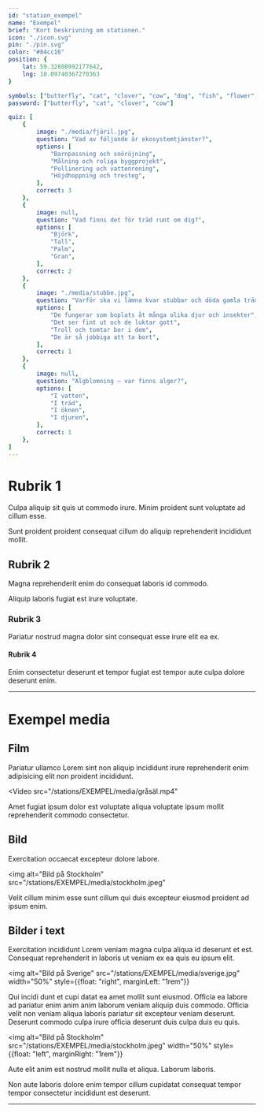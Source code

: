 ```yaml
---
id: "station_exempel"
name: "Exempel"
brief: "Kort beskrivning om stationen."
icon: "./icon.svg"
pin: "./pin.svg"
color: "#84cc16"
position: {
    lat: 59.32808992177642,
    lng: 18.09740367270363
}

symbols: ["butterfly", "cat", "clover", "cow", "dog", "fish", "flower", "fox", "frog"]
password: ["butterfly", "cat", "clover", "cow"]

quiz: [
    {
        image: "./media/fjäril.jpg",
        question: "Vad av följande är ekosystemtjänster?",
        options: [
            "Barnpassning och snöröjning",
            "Målning och roliga byggprojekt",
            "Pollinering och vattenrening",
            "Höjdhoppning och tresteg",
        ],
        correct: 3
    },
    {
        image: null,
        question: "Vad finns det för träd runt om dig?",
        options: [
            "Björk",
            "Tall",
            "Palm",
            "Gran",
        ],
        correct: 2
    },
    {
        image: "./media/stubbe.jpg",
        question: "Varför ska vi lämna kvar stubbar och döda gamla träd när vi avverkar skog?",
        options: [
            "De fungerar som boplats åt många olika djur och insekter",
            "Det ser fint ut och de luktar gott",
            "Troll och tomtar bor i dem",
            "De är så jobbiga att ta bort",
        ],
        correct: 1
    },
    {
        image: null,
        question: "Algblomning – var finns alger?",
        options: [
            "I vatten",
            "I träd",
            "I öknen",
            "I djuren",
        ],
        correct: 1
    },
]
---
```



# Rubrik 1

Culpa aliquip sit quis ut commodo irure. Minim proident sunt voluptate ad cillum esse.

Sunt proident proident consequat cillum do aliquip reprehenderit incididunt mollit.

## Rubrik 2

Magna reprehenderit enim do consequat laboris id commodo.

Aliquip laboris fugiat est irure voluptate.

### Rubrik 3

Pariatur nostrud magna dolor sint consequat esse irure elit ea ex.

#### Rubrik 4

Enim consectetur deserunt et tempor fugiat est tempor aute culpa dolore deserunt enim.


------


# Exempel media


## Film

Pariatur ullamco Lorem sint non aliquip incididunt irure reprehenderit enim adipisicing elit non proident incididunt.

<Video
    src="/stations/EXEMPEL/media/gråsäl.mp4"
></Video>

Amet fugiat ipsum dolor est voluptate aliqua voluptate ipsum mollit reprehenderit commodo consectetur.


## Bild

Exercitation occaecat excepteur dolore labore.

<img
    alt="Bild på Stockholm"
    src="/stations/EXEMPEL/media/stockholm.jpeg"
></img>

Velit cillum minim esse sunt cillum qui duis excepteur eiusmod proident ad ipsum enim.


## Bilder i text

Exercitation incididunt Lorem veniam magna culpa aliqua id deserunt et est. Consequat reprehenderit in laboris ut veniam ex ea quis eu ipsum elit.

<img
    alt="Bild på Sverige"
    src="/stations/EXEMPEL/media/sverige.jpg"
    width="50%"
    style={{float: "right", marginLeft: "1rem"}}
></img>

Qui incidi dunt et cupi datat ea amet mollit sunt eiusmod. Officia ea labore ad pariatur enim anim anim laborum veniam aliquip duis commodo. Officia velit non veniam aliqua laboris pariatur sit excepteur veniam deserunt. Deserunt commodo culpa irure officia deserunt duis culpa duis eu quis.

<img
    alt="Bild på Stockholm"
    src="/stations/EXEMPEL/media/stockholm.jpeg"
    width="50%"
    style={{float: "left", marginRight: "1rem"}}
></img>

Aute elit anim est nostrud mollit nulla et aliqua. Laborum laboris.

Non aute laboris dolore enim tempor cillum cupidatat consequat tempor tempor consectetur incididunt est deserunt.


-----
